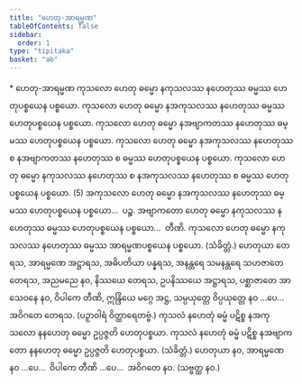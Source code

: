 ```yaml
---
title: "ဟေတု-အာရမ္မဏ"
tableOfContents: false
sidebar:
  order: 1
type: "tipitaka"
basket: "ab"
---
```



<DynamicBreadcrumb />

<Paragraph type="center">
* ဟေတု-အာရမ္မဏ
</Paragraph>

<Division number="3">

<Paragraph number="9">
ကုသလော ဟေတု ဓမ္မော နကုသလဿ နဟေတုဿ ဓမ္မဿ ဟေတုပစ္စယေန ပစ္စယော. ကုသလော ဟေတု ဓမ္မော နအကုသလဿ နဟေတုဿ ဓမ္မဿ ဟေတုပစ္စယေန ပစ္စယော. ကုသလော ဟေတု ဓမ္မော နအဗျာကတဿ နဟေတုဿ ဓမ္မဿ ဟေတုပစ္စယေန ပစ္စယော. ကုသလော ဟေတု ဓမ္မော နအကုသလဿ နဟေတုဿ စ နအဗျာကတဿ နဟေတုဿ စ ဓမ္မဿ ဟေတုပစ္စယေန ပစ္စယော. ကုသလော ဟေတု ဓမ္မော နကုသလဿ နဟေတုဿ စ နအကုသလဿ နဟေတုဿ စ ဓမ္မဿ ဟေတုပစ္စယေန ပစ္စယော. (5)
</Paragraph>

<Paragraph number="10">
အကုသလော ဟေတု ဓမ္မော နအကုသလဿ နဟေတုဿ ဓမ္မဿ ဟေတုပစ္စယေန ပစ္စယော…  ပဉ္စ.
</Paragraph>

<Paragraph number="11">
အဗျာကတော ဟေတု ဓမ္မော နကုသလဿ နဟေတုဿ ဓမ္မဿ ဟေတုပစ္စယေန ပစ္စယော…  တီဏိ.
</Paragraph>

<Paragraph number="12">
ကုသလော ဟေတု ဓမ္မော နကုသလဿ နဟေတုဿ ဓမ္မဿ အာရမ္မဏပစ္စယေန ပစ္စယော. (သံခိတ္တံ.)
</Paragraph>

</Division>
<Division number="4">

<Paragraph number="13">
ဟေတုယာ တေရသ, အာရမ္မဏေ အဋ္ဌာရသ, အဓိပတိယာ ပန္နရသ, အနန္တရေ သမနန္တရေ သဟဇာတေ တေရသ, အညမညေ နဝ, နိဿယေ တေရသ, ဥပနိဿယေ အဋ္ဌာရသ, ပစ္ဆာဇာတေ အာသေဝနေ နဝ, ဝိပါကေ တီဏိ, ဣန္ဒြိယေ မဂ္ဂေ အဋ္ဌ, သမ္ပယုတ္တေ ဝိပ္ပယုတ္တေ နဝ …ပေ…  အဝိဂတေ တေရသ. (ပဉှာဝါရံ ဝိတ္ထာရေတဗ္ဗံ.)
</Paragraph>

</Division>
<Division number="5">

<Paragraph number="14">
ကုသလံ နဟေတုံ ဓမ္မံ ပဋိစ္စ နအကုသလော နနဟေတု ဓမ္မော ဥပ္ပဇ္ဇတိ ဟေတုပစ္စယာ. ကုသလံ နဟေတုံ ဓမ္မံ ပဋိစ္စ နအဗျာကတော နနဟေတု ဓမ္မော ဥပ္ပဇ္ဇတိ ဟေတုပစ္စယာ. (သံခိတ္တံ.)
</Paragraph>

<Paragraph number="15">
ဟေတုယာ နဝ, အာရမ္မဏေ နဝ …ပေ…  ဝိပါကေ တီဏိ …ပေ…  အဝိဂတေ နဝ. (သဗ္ဗတ္ထ နဝ.)
</Paragraph>
</Division>